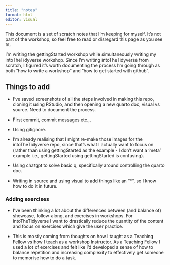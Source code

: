 ```yaml
---
title: "notes"
format: html
editor: visual
---
```


This document is a set of scratch notes that I'm keeping for myself. It's not part of the workshop, so feel free to read or disregard this page as you see fit. 

I'm writing the gettingStarted workshop while simultaneously writing my intoTheTidyverse workshop. Since I'm writing intoTheTidyverse from scratch, I figured it's worth documenting the process I'm going through as both "how to write a workshop" and "how to get started with github". 


## Things to add

- I've saved screenshots of all the steps involved in making this repo, cloning it using RStudio, and then opening a new quarto doc, visual vs source. Need to document the process. 

- First commit, commit messages etc.,.

- Using gitignore. 

- I'm already realising that I might re-make those images for the intoTheTidyverse repo, since that's what I actually want to focus on (rather than using gettingStarted as the example - I don't want a 'meta' example i.e., gettingStarted using gettingStarted is confusing).

- Using chatgpt to solve basic q, specifically around controlling the quarto doc. 

- Writing in source and using visual to add things like an "*", so I know how to do it in future. 


### Adding exercises

- I've been thinking a lot about the differences between (and balance of) showcase, follow-along, and exercises in workshops. For intoTheTidyverse I want to drastically reduce the quantity of the content and focus on exercises which give the user practice.

- This is mostly coming from thoughts on how I taught as a Teaching Fellow vs how I teach as a workshop Instructor. As a Teaching Fellow I used a lot of exercises and felt like I'd developed a sense of how to balance repetition and increasing complexity to effectively get someone to memorise how to do a task. 